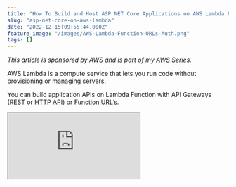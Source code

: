 ```yaml
---
title: "How To Build and Host ASP NET Core Applications on AWS Lambda Functions"
slug: "asp-net-core-on-aws-lambda"
date: "2022-12-15T09:55:44.000Z"
feature_image: "/images/AWS-Lambda-Function-URLs-Auth.png"
tags: []
---
```


_This article is sponsored by AWS and is part of my [AWS Series](__GHOST_URL__/tag/aws/)._

AWS Lambda is a compute service that lets you run code without provisioning or managing servers.

You can build application APIs on Lambda Function with API Gateways ([REST](__GHOST_URL__/blog/aws-dotnet-lambda-authorizer-api-gateway/) or [HTTP API](__GHOST_URL__/blog/amazon-api-gateway-http-apis/)) or [Function URL’s](__GHOST_URL__/blog/function-urls-in-aws-lambda-dotnet/).

<iframe src="https://www.youtube.com/embed/PTnWbKWm3uo?feature=oembed" />

But what if you have existing APIs built using ASP NET Web API and want to use AWS Lambda Function?

You might not want to go through all the work to migrate them over to independent Lambda functions and build the API from scratch.

In this post, I will show you how you can easily host ASP Net Web APIs on Lambda Functions.

Setting up ASP NET Core on Lambda
---------------------------------

You must add a reference to Amazon to enable Lambda Hosting for any ASP NET Core application[.Lambda.AspNetCoreServer.Hosting](https://www.nuget.org/packages/Amazon.Lambda.AspNetCoreServer.Hosting/) Nuget package.

You can find the complete source code of the Nuget package here on [Github](https://github.com/aws/aws-lambda-dotnet/tree/master/Libraries/src/Amazon.Lambda.AspNetCoreServer.Hosting).

Once added, enable Lambda Hosting using the extension method `AddAWSLambdaHosting` as shown below.

    builder.Services.AddAWSLambdaHosting(LambdaEventSource.RestApi);

Depending on how you plan to expose the ASP NET API, you can choose different options for the `LambdaEventSource`. The supported values are `RestApi`, `HttpApi` and `ApplicationLoadBalancer` as shown below.

    public enum LambdaEventSource
    {
        //
        // Summary:
        //     API Gateway REST API
        RestApi,
        //
        // Summary:
        //     API Gateway HTTP API
        HttpApi,
        //
        // Summary:
        //     ELB Application Load Balancer
        ApplicationLoadBalancer
    }
    

### Deploy To AWS Lambda

You can use the [.NET Core Global Tools for AWS](https://aws.amazon.com/blogs/developer/net-core-global-tools-for-aws/) to deploy an ASP NET application to Lambda from the command line.

Navigate to the root of the project folder for the ASP NET application and run the below command to deploy the application to Lambda.

    dotnet lambda deploy-function

The CLI tool prompts for more inputs to configure the Lambda Function like the runtime (_dotnet6_), Function name, IAM Role, default timeout, etc.

Enter the relevant values required for your application, and it will successfully deploy to the Lambda environment.

I prefer to set up a build-deploy pipeline to deploy code in a real-world application. Check out the video below on how you can use CloudFormation templates from GitHub Actions to automatically deploy code changes to a Lambda Function.

<iframe src="https://www.youtube.com/embed/U96230YlSJA?feature=oembed" />

### Right Click Deploy From Visual Studio

When creating a Lambda Project, Visual Studio shows the option to deploy a Lambda Function right from within Visual Studio.

However, this option is not available for an ASP NET Application by default. To enable this option, you can edit the `csproj` file and add in the `AWSProjectType` node and set it to the value '_Lambda_'.

    <AWSProjectType>Lambda</AWSProjectType>

Once added, right-click on the project in Visual Studio Solution Explorer, and you will see the option `Publish to AWS Lambda...` .

![Publish to AWS Lambda option for ASP NET Application from Visual Studio](/images/image.png)

Use this and follow the GUI dialog to deploy the Lambda Function.

![Upload Lambda Function dialog box from Visual Studio to deploy an ASP NET Application](/images/image-1.png)

If you are new to AWS Lambda, I recommend checking out my Getting Started with AWS Lambda article below.

[

AWS Lambda For The .NET Developer: How To Easily Get Started

Learn how to get started with AWS Lambda with .NET Core by building out a simple function and deploying to AWS. We will also see how to set up local development environment using the AWS Toolkit.

![](/images/logo-512x512.png)Rahul NathRahul Pulikkot Nath

![](/images/aws_lambda.jpg)

](__GHOST_URL__/blog/aws-lambda-net-core/)

Exposing ASP NET API Over a URL
-------------------------------

With the Lambda Function deployed with the ASP NET Web Application, we need to expose it over a URL for other applications to access.

There are different ways to achieve this, as shown below.

### ASP NET API Over Lambda Function URL

A Function URL is a dedicated HTTP(S) endpoint for your Lambda function.

When enabling Function URLs, Lambda automatically generates a unique URL endpoint. Once you create a function URL, its URL endpoint never changes.

[

Function URLs - Quick and Easy way to Invoke AWS Lambda Functions over HTTP

A Function URL is a dedicated endpoint for your Lambda function. Learn how to enable Function URLs and build an API using .NET Lambda Function.

![](/images/logo-512x512.png)Rahul NathRahul Pulikkot Nath

![](/images/AWS-Lambda-Function-URLs.png)

](__GHOST_URL__/blog/function-urls-in-aws-lambda-dotnet/)

When using Function URLs to expose ASP NET Api on Lambda Function, use the  `LambdaEventSource` with the value `HttpApi`.

![Function URL enabled for Lambda Function. Navigate to the URL to access the ASP NET API Application](/images/image-2.png)

Navigate to the Function URL to access the ASP NET API Application. You can also add [Function URL Auth](__GHOST_URL__/blog/how-to-secure-and-authenticate-lambda-function-urls/) to protect the API endpoint for specific applications or users with access.

### ASP NET API Over AWS API Gateway

Amazon API Gateway is a fully managed service that helps developers build and maintain APIs at any scale. The Gateway is a ‘front door’ to your business data and backend services.

API Gateway is often mentioned along with Serverless technologies, especially AWS Lambda, since exposing the Function over an HTTP endpoint makes it very easy.

API Gateway supports two modes of creating APIs

#### HTTP APIs

HTTP APIs are the latest services designed for low-latency, cost-effective integrations with different AWS services. Compared to the previous generation REST APIs it has a lot of advantages. However, there are also certain missing features. So before diving in, ensure [HTTP APIs are the right choice for you](https://docs.aws.amazon.com/apigateway/latest/developerguide/http-api-vs-rest.html) (which most of the time will be ).

[

Amazon API Gateway for the .NET Developer - How To Build HTTP APIs

Learn how to get started with API Gateway by building an HTTP API backed by AWS Lambda running on .NET Core. We will see how to create different HTTP endpoints, connect them to lambda functions, send and receive data, set up stages, and more.

![](/images/logo-512x512.png)Rahul NathRahul Pulikkot Nath

![](/images/learning_code.jpg)

](__GHOST_URL__/blog/amazon-api-gateway-http-apis/)

To expose as HTTP APIs, use the `LambdaEventSource` with the value `HttpApi` , same as with the Function URL.

#### REST APIs

While HTTP APIs are designed with minimal and cost-effective features, REST APIs provide more advanced features such as API keys, per-client throttling, request validation, private API endpoints, etc.

[

Amazon API Gateway - Introduction To Building REST APIs

Learn how to build REST API using API Gateway. We will learn the different building blocks of REST APIs, how they connect with each other, and how you can build and configure an API in the AWS Console.

![](/images/logo-512x512.png)Rahul NathRahul Pulikkot Nath

![](/images/learning_code.jpg)

](__GHOST_URL__/blog/amazon-api-gateway-rest-api-introduction/)

When exposing Lambda Functions over API Gateway REST APIs, set the `LambdaEventSource` as `RestApi`.

I hope this helps you to build and run your ASP NET Applications on AWS Lambda Function.